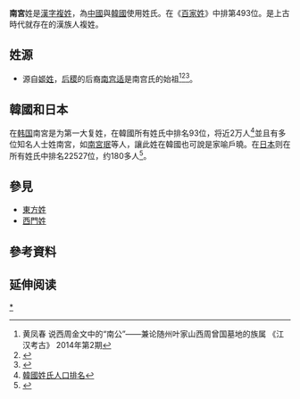 {{汉字姓氏
|姓氏=南宫
|繁體=南宮
|簡體=南宫
|拼音=Nángōng
|注音={{Pinyin2zhuyin|Nán}}{{Pinyin2zhuyin|gōng}}
|中国大陆=Nangong
|台湾=
|香港=
|澳门=
|新加坡=
|马来西亚=
|平假名=なんきゅう
|片假名=ナンキュウ
|越南=Nam Cung
|韩国=남궁
|文觀部式=Namgung
|日语罗马字=nankyū
|反切=
|同音字=
|堂号=
|郡望=
}}

'''南宮'''姓是[[漢字姓氏|漢字]][[複姓|複姓]]，為[[中國|中國]]與[[大韩民国|韓國]]使用姓氏。在《[[百家姓|百家姓]]》中排第493位。是上古時代就存在的漢族人複姓。

==姓源==
*源自[[姬姓|姬姓]]，[[后稷|后稷]]的后裔[[南宫适_(西周)|南宫适]]是南宫氏的始祖<ref>黄凤春 说西周金文中的“南公”——兼论随州叶家山西周曾国墓地的族属 《江汉考古》 2014年第2期</ref><ref>{{Cite web|title=36年“曾随之谜”破解 专家:史书未记载曾国即随国|url=http://www.hb.xinhuanet.com/2014-05/23/c_1110824039.htm|accessdate=2020-11-17|date=2014-05-23|publisher=新华湖北|archiveurl=https://web.archive.org/web/20150924025428/http://www.hb.xinhuanet.com/2014-05/23/c_1110824039.htm|archivedate=2015-09-24|dead-url=yes}}</ref><ref>{{Cite web|title=“曾随之谜”|url=http://news.cnhubei.com/xw/wh/201503/t3193970.shtml|accessdate=2015-04-20|publisher=中国湖北网|archiveurl=https://web.archive.org/web/20150402125319/http://news.cnhubei.com/xw/wh/201503/t3193970.shtml|archivedate=2015-04-02|dead-url=yes}}</ref>。

==韓國和日本==
在[[大韩民国|韩国]]南宮是为第一大复姓，在韓國所有姓氏中排名93位，将近2万人<ref>[[韓國姓氏人口排名|韓國姓氏人口排名]]</ref>並且有多位知名人士姓南宮，如[[南宮珉|南宮珉]]等人，讓此姓在韓國也可說是家喻戶曉。在[[日本|日本]]则在所有姓氏中排名22527位，约180多人<ref>{{Cite web|title=日本の苗字7000傑 苗字検索|url=http://www.myj7000.jp-biz.net/search/fsearch.htm|accessdate=2009-05-22|archiveurl=https://web.archive.org/web/20090523034521/http://www.myj7000.jp-biz.net/search/fsearch.htm|archivedate=2009-05-23|dead-url=yes}}</ref>。

== 參見 ==
* [[東方姓|東方姓]]
* [[西門姓|西門姓]]

== 參考資料 ==
{{reflist}}

== 延伸阅读 ==
{{Wikisource further reading}}

[[Category:南宫姓|*]]
